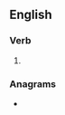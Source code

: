 ==English==

===Verb===
{{head|en|verb form}}

# {{lb|en|obsolete}} {{en-past of|address}}

===Anagrams===
* {{anagrams|en|raddest|starded}}